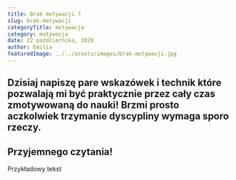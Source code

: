 ```yaml
---
title: Brak motywacji ?
slug: brak-motywacji
categoryTitle: motywacja
category: motywacja
date: 22 października, 2020
author: Emilia
featuredImage: ../../assets/images/brak-motywacji.jpg
---
```



## Dzisiaj napiszę pare wskazówek i technik które pozwalają mi być praktycznie przez cały czas zmotywowaną do nauki! Brzmi prosto aczkolwiek trzymanie dyscypliny wymaga sporo rzeczy.

<H2 style={{ margin: "2rem 0" }} maroon>
  Przyjemnego czytania!
</H2>

<p style={{ margin: "2rem 0" }}>Przykładowy tekst</p>
